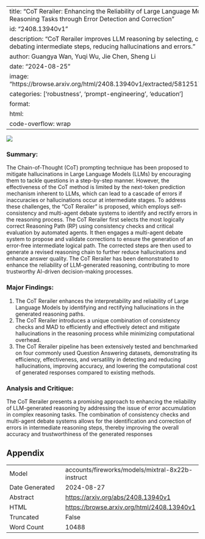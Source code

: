 
---
title: "CoT Rerailer: Enhancing the Reliability of Large Language Models in Complex Reasoning Tasks through Error Detection and Correction"
id: "2408.13940v1"
description: "CoT Rerailer improves LLM reasoning by selecting, correcting, and debating intermediate steps, reducing hallucinations and errors."
author: Guangya Wan, Yuqi Wu, Jie Chen, Sheng Li
date: "2024-08-25"
image: "https://browse.arxiv.org/html/2408.13940v1/extracted/5812517/figures/cms.png"
categories: ['robustness', 'prompt-engineering', 'education']
format:
  html:
    code-overflow: wrap
---

![](https://browse.arxiv.org/html/2408.13940v1/extracted/5812517/figures/cms.png)

### Summary:

The Chain-of-Thought (CoT) prompting technique has been proposed to mitigate hallucinations in Large Language Models (LLMs) by encouraging them to tackle questions in a step-by-step manner. However, the effectiveness of the CoT method is limited by the next-token prediction mechanism inherent to LLMs, which can lead to a cascade of errors if inaccuracies or hallucinations occur at intermediate stages. To address these challenges, the "CoT Rerailer" is proposed, which employs self-consistency and multi-agent debate systems to identify and rectify errors in the reasoning process. The CoT Rerailer first selects the most logically correct Reasoning Path (RP) using consistency checks and critical evaluation by automated agents. It then engages a multi-agent debate system to propose and validate corrections to ensure the generation of an error-free intermediate logical path. The corrected steps are then used to generate a revised reasoning chain to further reduce hallucinations and enhance answer quality. The CoT Rerailer has been demonstrated to enhance the reliability of LLM-generated reasoning, contributing to more trustworthy AI-driven decision-making processes.

### Major Findings:

1. The CoT Rerailer enhances the interpretability and reliability of Large Language Models by identifying and rectifying hallucinations in the generated reasoning paths.
2. The CoT Rerailer introduces a unique combination of consistency checks and MAD to efficiently and effectively detect and mitigate hallucinations in the reasoning process while minimizing computational overhead.
3. The CoT Rerailer pipeline has been extensively tested and benchmarked on four commonly used Question Answering datasets, demonstrating its efficiency, effectiveness, and versatility in detecting and reducing hallucinations, improving accuracy, and lowering the computational cost of generated responses compared to existing methods.

### Analysis and Critique:

The CoT Rerailer presents a promising approach to enhancing the reliability of LLM-generated reasoning by addressing the issue of error accumulation in complex reasoning tasks. The combination of consistency checks and multi-agent debate systems allows for the identification and correction of errors in intermediate reasoning steps, thereby improving the overall accuracy and trustworthiness of the generated responses

## Appendix

|          |          |
|----------|----------|
| Model     | accounts/fireworks/models/mixtral-8x22b-instruct       |
| Date Generated     | 2024-08-27       |
| Abstract | [https://arxiv.org/abs/2408.13940v1](https://arxiv.org/abs/2408.13940v1)        |
| HTML     | [https://browse.arxiv.org/html/2408.13940v1](https://browse.arxiv.org/html/2408.13940v1)       |
| Truncated       | False       |
| Word Count       | 10488       |